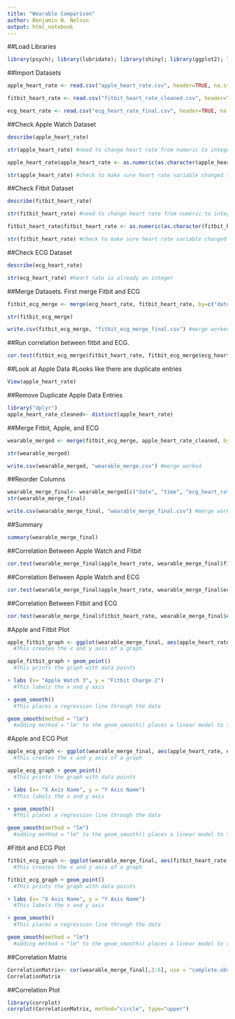 ```yaml
---
title: "Wearable Comparison"
author: Benjamin W. Nelson
output: html_notebook
---
```


##Load Libraries
```r
library(psych); library(lubridate); library(shiny); library(ggplot2); library(dplyr); library(plyr)
```

##Import Datasets
```r
apple_heart_rate <- read.csv("apple_heart_rate.csv", header=TRUE, na.strings="?")

fitbit_heart_rate <- read.csv("fitbit_heart_rate_cleaned.csv", header=TRUE, na.strings="?")

ecg_heart_rate <- read.csv("ecg_heart_rate_final.csv", header=TRUE, na.strings="?")
```

##Check Apple Watch Dataset
```r
describe(apple_heart_rate)

str(apple_heart_rate) #need to change heart rate from numeric to integer

apple_heart_rate$apple_heart_rate <- as.numeric(as.character(apple_heart_rate$apple_heart_rate)) 

str(apple_heart_rate) #check to make sure heart rate variable changed to numeric

```

##Check Fitbit Dataset
```r
describe(fitbit_heart_rate)

str(fitbit_heart_rate) #need to change heart rate from numeric to integer

fitbit_heart_rate$fitbit_heart_rate <- as.numeric(as.character(fitbit_heart_rate$fitbit_heart_rate)) 

str(fitbit_heart_rate) #check to make sure heart rate variable changed to numeric

```

##Check ECG Dataset
```r
describe(ecg_heart_rate)

str(ecg_heart_rate) #heart rate is already an integer

```

##Merge Datasets. First merge Fitbit and ECG
```r
fitbit_ecg_merge <- merge(ecg_heart_rate, fitbit_heart_rate, by=c("date","time"), all=TRUE)

str(fitbit_ecg_merge)

write.csv(fitbit_ecg_merge, "fitbit_ecg_merge_final.csv") #merge worked

```

##Run correlation between fitbit and ECG.
```r
cor.test(fitbit_ecg_merge$fitbit_heart_rate, fitbit_ecg_merge$ecg_heart_rate, alternative = "two.sided", method = "pearson", conf.level = 0.95, na.omit=TRUE) #correlates at .90!
```

##Look at Apple Data
#Looks like there are duplicate entries
```r
View(apple_heart_rate)
```

##Remove Duplicate Apple Data Entries
```r
library("dplyr")
apple_heart_rate_cleaned<- distinct(apple_heart_rate)
```

##Merge Fitbit, Apple, and ECG
```r
wearable_merged <- merge(fitbit_ecg_merge, apple_heart_rate_cleaned, by=c("date","time"), all=TRUE)

str(wearable_merged)

write.csv(wearable_merged, "wearable_merge.csv") #merge worked
```


##Reorder Columns
```r
wearable_merge_final<- wearable_merged[c("date", "time", "ecg_heart_rate", "fitbit_heart_rate", "apple_heart_rate")]
str(wearable_merge_final)

write.csv(wearable_merge_final, "wearable_merge_final.csv") #merge worked
```

##Summary
```r
summary(wearable_merge_final)
```


##Correlation Between Apple Watch and Fitbit
```r
cor.test(wearable_merge_final$apple_heart_rate, wearable_merge_final$fitbit_heart_rate, alternative = "two.sided", method = "pearson", conf.level = 0.95, na.omit=TRUE) #correlate at .77
```

##Correlation Between Apple Watch and ECG
```r
cor.test(wearable_merge_final$apple_heart_rate, wearable_merge_final$ecg_heart_rate, alternative = "two.sided", method = "pearson", conf.level = 0.95, na.omit=TRUE) #correlate at .66
```

##Correlation Between Fitbit and ECG
```r
cor.test(wearable_merge_final$fitbit_heart_rate, wearable_merge_final$ecg_heart_rate, alternative = "two.sided", method = "pearson", conf.level = 0.95, na.omit=TRUE) #correlate at .88
```


#Apple and Fitbit Plot
```r
apple_fitbit_graph <- ggplot(wearable_merge_final, aes(apple_heart_rate, fitbit_heart_rate))
  #This creates the x and y axis of a graph

apple_fitbit_graph + geom_point()
  #This prints the graph with data points

+ labs (x= "Apple Watch 3", y = "Fitbit Charge 2")
  #This labels the x and y axis

+ geom_smooth()
  #This places a regression line through the data

geom_smooth(method = "lm")
  #adding method = "lm" to the geom_smooth() places a linear model to the data

```

#Apple and ECG Plot
```r
apple_ecg_graph <- ggplot(wearable_merge_final, aes(apple_heart_rate, ecg_heart_rate))
  #This creates the x and y axis of a graph

apple_ecg_graph + geom_point()
  #This prints the graph with data points

+ labs (x= "X Axis Name", y = "Y Axis Name")
  #This labels the x and y axis

+ geom_smooth()
  #This places a regression line through the data

geom_smooth(method = "lm")
  #adding method = "lm" to the geom_smooth() places a linear model to the data

```


#Fitbit and ECG Plot
```r
fitbit_ecg_graph <- ggplot(wearable_merge_final, aes(fitbit_heart_rate, ecg_heart_rate))
  #This creates the x and y axis of a graph

fitbit_ecg_graph + geom_point()
  #This prints the graph with data points

+ labs (x= "X Axis Name", y = "Y Axis Name")
  #This labels the x and y axis

+ geom_smooth()
  #This places a regression line through the data

geom_smooth(method = "lm")
  #adding method = "lm" to the geom_smooth() places a linear model to the data

```

##Correlation Matrix
```r
CorrelationMatrix<- cor(wearable_merge_final[,3:5], use = "complete.obs")
CorrelationMatrix
```

##Correlation Plot
```r
library(corrplot)
corrplot(CorrelationMatrix, method="circle", type="upper")
```


